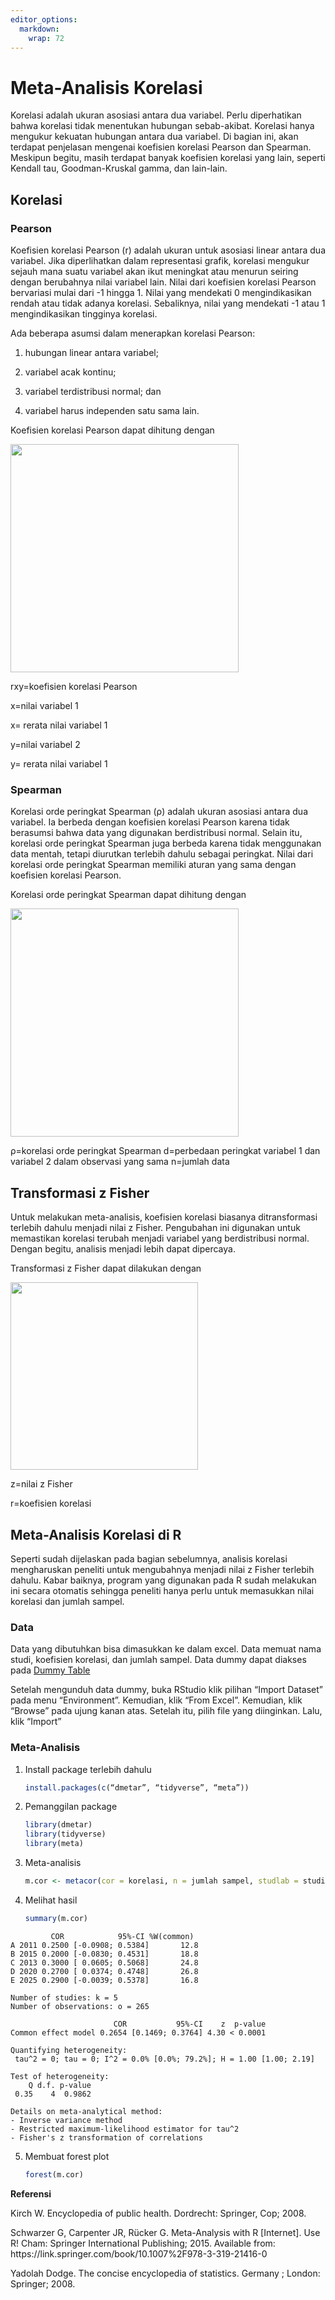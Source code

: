 ```yaml
---
editor_options: 
  markdown: 
    wrap: 72
---
```


# Meta-Analisis Korelasi

Korelasi adalah ukuran asosiasi antara dua variabel. Perlu diperhatikan
bahwa korelasi tidak menentukan hubungan sebab-akibat. Korelasi hanya
mengukur kekuatan hubungan antara dua variabel. Di bagian ini, akan
terdapat penjelasan mengenai koefisien korelasi Pearson dan Spearman.
Meskipun begitu, masih terdapat banyak koefisien korelasi yang lain,
seperti Kendall tau, Goodman-Kruskal gamma, dan lain-lain.

## Korelasi

### Pearson

Koefisien korelasi Pearson (r) adalah ukuran untuk asosiasi linear
antara dua variabel. Jika diperlihatkan dalam representasi grafik,
korelasi mengukur sejauh mana suatu variabel akan ikut meningkat atau
menurun seiring dengan berubahnya nilai variabel lain. Nilai dari
koefisien korelasi Pearson bervariasi mulai dari -1 hingga 1. Nilai yang
mendekati 0 mengindikasikan rendah atau tidak adanya korelasi.
Sebaliknya, nilai yang mendekati -1 atau 1 mengindikasikan tingginya
korelasi.

Ada beberapa asumsi dalam menerapkan korelasi Pearson:

1.  hubungan linear antara variabel;

2.  variabel acak kontinu;

3.  variabel terdistribusi normal; dan

4.  variabel harus independen satu sama lain.

Koefisien korelasi Pearson dapat dihitung dengan

![](images/Screenshot%202025-06-11%20121809.png){width="365"}

rxy=koefisien korelasi Pearson

x=nilai variabel 1

x= rerata nilai variabel 1

y=nilai variabel 2

y= rerata nilai variabel 1

### Spearman

Korelasi orde peringkat Spearman (ρ) adalah ukuran asosiasi antara dua
variabel. Ia berbeda dengan koefisien korelasi Pearson karena tidak
berasumsi bahwa data yang digunakan berdistribusi normal. Selain itu,
korelasi orde peringkat Spearman juga berbeda karena tidak menggunakan
data mentah, tetapi diurutkan terlebih dahulu sebagai peringkat. Nilai
dari korelasi orde peringkat Spearman memiliki aturan yang sama dengan
koefisien korelasi Pearson.

Korelasi orde peringkat Spearman dapat dihitung dengan

![](images/Screenshot%202025-06-11%20121833.png){width="365"}

ρ=korelasi orde peringkat Spearman d=perbedaan peringkat variabel 1 dan
variabel 2 dalam observasi yang sama n=jumlah data

## Transformasi z Fisher

Untuk melakukan meta-analisis, koefisien korelasi biasanya
ditransformasi terlebih dahulu menjadi nilai z Fisher. Pengubahan ini
digunakan untuk memastikan korelasi terubah menjadi variabel yang
berdistribusi normal. Dengan begitu, analisis menjadi lebih dapat
dipercaya.

Transformasi z Fisher dapat dilakukan dengan

![](images/Screenshot%202025-06-11%20121859.png){width="300"}

z=nilai z Fisher

r=koefisien korelasi

## Meta-Analisis Korelasi di R

Seperti sudah dijelaskan pada bagian sebelumnya, analisis korelasi
mengharuskan peneliti untuk mengubahnya menjadi nilai z Fisher terlebih
dahulu. Kabar baiknya, program yang digunakan pada R sudah melakukan ini
secara otomatis sehingga peneliti hanya perlu untuk memasukkan nilai
korelasi dan jumlah sampel.

### Data

Data yang dibutuhkan bisa dimasukkan ke dalam excel. Data memuat nama
studi, koefisien korelasi, dan jumlah sampel. Data dummy dapat diakses
pada [Dummy
Table](https://docs.google.com/spreadsheets/d/1Gocpaa3V-bUGZ5fBcBjGQFifCQO8JyUQ/edit?usp=sharing&ouid=104571729736483527245&rtpof=true&sd=true)

Setelah mengunduh data dummy, buka RStudio klik pilihan “Import Dataset”
pada menu “Environment”. Kemudian, klik “From Excel”. Kemudian, klik
“Browse” pada ujung kanan atas. Setelah itu, pilih file yang diinginkan.
Lalu, klik “Import”

### Meta-Analisis

1.  Install package terlebih dahulu

    ``` r
    install.packages(c(“dmetar”, “tidyverse”, “meta”))
    ```

2.  Pemanggilan package

    ``` r
    library(dmetar)
    library(tidyverse)
    library(meta)
    ```

3.  Meta-analisis

    ``` r
    m.cor <- metacor(cor = korelasi, n = jumlah sampel, studlab = studi, data = Dummy_Correlation, fixed = FALSE, random = TRUE, method.tau = "REML")
    ```

4.  Melihat hasil

    ``` r
    summary(m.cor)
    ```

```         
         COR            95%-CI %W(common)
A 2011 0.2500 [-0.0908; 0.5384]       12.8
B 2015 0.2000 [-0.0830; 0.4531]       18.8
C 2013 0.3000 [ 0.0605; 0.5068]       24.8
D 2020 0.2700 [ 0.0374; 0.4748]       26.8
E 2025 0.2900 [-0.0039; 0.5378]       16.8

Number of studies: k = 5
Number of observations: o = 265

                       COR           95%-CI    z  p-value
Common effect model 0.2654 [0.1469; 0.3764] 4.30 < 0.0001

Quantifying heterogeneity:
 tau^2 = 0; tau = 0; I^2 = 0.0% [0.0%; 79.2%]; H = 1.00 [1.00; 2.19]

Test of heterogeneity:
    Q d.f. p-value
 0.35    4  0.9862

Details on meta-analytical method:
- Inverse variance method
- Restricted maximum-likelihood estimator for tau^2
- Fisher's z transformation of correlations
```

5.  Membuat forest plot

    ``` R
    forest(m.cor)
    ```

**Referensi**

Kirch W. Encyclopedia of public health. Dordrecht: Springer, Cop; 2008.

Schwarzer G, Carpenter JR, Rücker G. Meta-Analysis with R [Internet].
Use R! Cham: Springer International Publishing; 2015. Available from:
https://link.springer.com/book/10.1007%2F978-3-319-21416-0

Yadolah Dodge. The concise encyclopedia of statistics. Germany ; London:
Springer; 2008.
